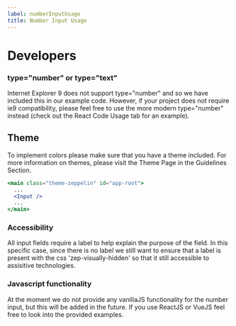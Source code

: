 ```yaml
---
label: numberInputUsage
title: Number Input Usage
---
```


# Developers

### type="number" or type="text"

Internet Explorer 9 does not support type="number" and so we have included this in our example code. However, if your project does not require ie9 compatibility, please feel free to use the more modern type="number" instead (check out the React Code Usage tab for an example).

## Theme

To implement colors please make sure that you have a theme included. For more information on themes, please visit the Theme Page in the Guidelines Section.

```jsx
<main class="theme-zeppelin" id="app-root">
  ...
  <Input />
  ...
</main>
```

### Accessibility

All input fields require a label to help explain the purpose of the field. In this specific case, since there is no label we still want to ensure that a label is present with the css 'zep-visually-hidden' so that it still accessible to assisitive technologies.

### Javascript functionality

At the moment we do not provide any vanillaJS functionality for the number input, but this will be added in the future.
If you use ReactJS or VueJS feel free to look into the provided examples.

